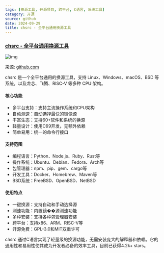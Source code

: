 ```yaml
---
tags: [换源工具, 开源项目, 跨平台, C语言, 系统工具]
category: 开源
source: github
date: 2024-09-29
title: chsrc - 全平台通用换源工具
---
```


### [chsrc - 全平台通用换源工具](https://github.com/RubyMetric/chsrc)

![img](https://img.mengpeng.tech/i/2024/12/05/67513bb6174a4.webp)

来源: [github.com](https://github.com/RubyMetric/chsrc)

chsrc 是一个全平台通用的换源工具，支持 Linux、Windows、macOS、BSD 等系统，以及龙芯、飞腾、RISC-V 等多种 CPU 架构。

#### 核心功能
- 多平台支持：支持主流操作系统和CPU架构
- 自动测速：自动选择最快的镜像源
- 丰富生态：支持60+软件和系统的换源
- 轻量设计：使用C99开发，无额外依赖
- 简单易用：统一的命令行接口

#### 支持范围
- 编程语言：Python、Node.js、Ruby、Rust等
- 操作系统：Ubuntu、Debian、Fedora、Arch等
- 包管理器：npm、pip、gem、cargo等
- 开发工具：Docker、Homebrew、Maven等
- BSD系统：FreeBSD、OpenBSD、NetBSD

#### 使用特点
- 一键换源：支持自动和手动选择源
- 测速功能：内置镜��源测速功能
- 多种安装：支持各种包管理器安装
- 跨平台：支持x86、ARM、RISC-V等
- 开源免费：GPL-3.0和MIT双重许可

chsrc 通过C语言实现了轻量级的换源功能，无需安装庞大的解释器和依赖。它的通用性和易用性使其成为开发者必备的效率工具，目前已获得4.2k+ stars。 